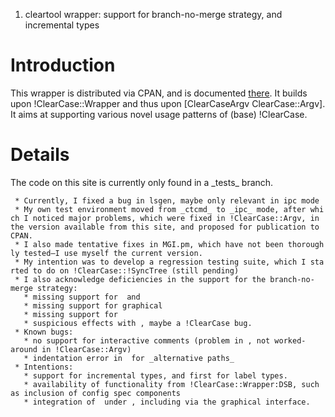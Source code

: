 #cleartool wrapper: support for branch-no-merge strategy, and incremental types

= Introduction =

This wrapper is distributed via CPAN, and is documented [http://search.cpan.org/search?query=ClearCase%3A%3AWrapper%3A%3AMGi&mode=all there].
It builds upon !ClearCase::Wrapper and thus upon [ClearCaseArgv ClearCase::Argv].
It aims at supporting various novel usage patterns of (base) !ClearCase.

= Details =

The code on this site is currently only found in a _tests_ branch.
  * Currently, I fixed a bug in lsgen, maybe only relevant in ipc mode
  * My own test environment moved from _ctcmd_ to _ipc_ mode, after which I noticed major problems, which were fixed in !ClearCase::Argv, in the version available from this site, and proposed for publication to CPAN.
  * I also made tentative fixes in MGI.pm, which have not been thoroughly tested&mdash;I use myself the current version.
  * My intention was to develop a regression testing suite, which I started to do on !ClearCase::!SyncTree (still pending)
  * I also acknowledge deficiencies in the support for the branch-no-merge strategy:
    * missing support for {{{diff -pred}}} and {{{des -fmt "%PVn"}}}
    * missing support for graphical {{{lsgen}}}
    * missing support for {{{annotate}}}
    * suspicious effects with {{{merge}}}, maybe a !ClearCase bug.
  * Known bugs:
    * no support for interactive comments (problem in {{{cleartool -status}}}, not worked-around in !ClearCase::Argv)
    * indentation error in {{{lsgen}}} for _alternative paths_
  * Intentions:
    * support for incremental types, and first for label types.
    * availability of functionality from !ClearCase::Wrapper:DSB, such as inclusion of config spec components
    * integration of {{{synctree}}} under {{{cleartool}}}, including via the graphical interface.
